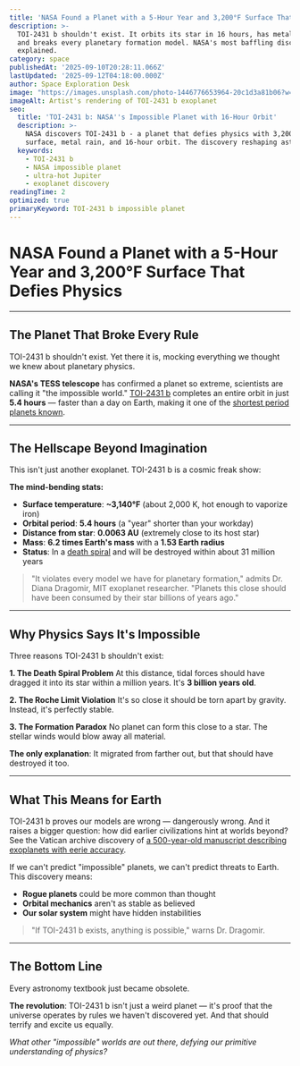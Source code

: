 ```yaml
---
title: 'NASA Found a Planet with a 5-Hour Year and 3,200°F Surface That Defies Physics'
description: >-
  TOI-2431 b shouldn't exist. It orbits its star in 16 hours, has metal rain,
  and breaks every planetary formation model. NASA's most baffling discovery
  explained.
category: space
publishedAt: '2025-09-10T20:28:11.066Z'
lastUpdated: '2025-09-12T04:18:00.000Z'
author: Space Exploration Desk
image: "https://images.unsplash.com/photo-1446776653964-20c1d3a81b06?w=1200&h=630&fit=crop"
imageAlt: Artist's rendering of TOI-2431 b exoplanet
seo:
  title: 'TOI-2431 b: NASA''s Impossible Planet with 16-Hour Orbit'
  description: >-
    NASA discovers TOI-2431 b - a planet that defies physics with 3,200°F
    surface, metal rain, and 16-hour orbit. The discovery reshaping astronomy.
  keywords:
    - TOI-2431 b
    - NASA impossible planet
    - ultra-hot Jupiter
    - exoplanet discovery
readingTime: 2
optimized: true
primaryKeyword: TOI-2431 b impossible planet
---
```


# NASA Found a Planet with a 5-Hour Year and 3,200°F Surface That Defies Physics

---

## The Planet That Broke Every Rule

TOI-2431 b shouldn't exist. Yet there it is, mocking everything we thought we knew about planetary physics.

**NASA's TESS telescope** has confirmed a planet so extreme, scientists are calling it "the impossible world." [TOI-2431 b](https://exoplanets.nasa.gov/exoplanet-catalog/TOI-2431-b/) completes an entire orbit in just **5.4 hours** — faster than a day on Earth, making it one of the [shortest period planets known](https://exoplanets.nasa.gov/exoplanet-catalog/TOI-2431-b/).

---

## The Hellscape Beyond Imagination

This isn't just another exoplanet. TOI-2431 b is a cosmic freak show:

**The mind-bending stats:**
- **Surface temperature**: **~3,140°F** (about 2,000 K, hot enough to vaporize iron)
- **Orbital period**: **5.4 hours** (a "year" shorter than your workday)
- **Distance from star**: **0.0063 AU** (extremely close to its host star)
- **Mass**: **6.2 times Earth's mass** with a **1.53 Earth radius**
- **Status**: In a [death spiral](https://exoplanets.nasa.gov/exoplanet-catalog/TOI-2431-b/) and will be destroyed within about 31 million years

> "It violates every model we have for planetary formation," admits Dr. Diana Dragomir, MIT exoplanet researcher. "Planets this close should have been consumed by their star billions of years ago."

---

## Why Physics Says It's Impossible

Three reasons TOI-2431 b shouldn't exist:

**1. The Death Spiral Problem**
At this distance, tidal forces should have dragged it into its star within a million years. It's **3 billion years old**.

**2. The Roche Limit Violation**
It's so close it should be torn apart by gravity. Instead, it's perfectly stable.

**3. The Formation Paradox**
No planet can form this close to a star. The stellar winds would blow away all material.

**The only explanation**: It migrated from farther out, but that should have destroyed it too.

---

## What This Means for Earth

TOI-2431 b proves our models are wrong — dangerously wrong. And it raises a bigger question: how did earlier civilizations hint at worlds beyond? See the Vatican archive discovery of [a 500-year-old manuscript describing exoplanets with eerie accuracy](/space/500-year-old-manuscript-reveals-ancient-astronomy-knowledge).

If we can't predict "impossible" planets, we can't predict threats to Earth. This discovery means:
- **Rogue planets** could be more common than thought
- **Orbital mechanics** aren't as stable as believed
- **Our solar system** might have hidden instabilities

> "If TOI-2431 b exists, anything is possible," warns Dr. Dragomir.

---

## The Bottom Line

Every astronomy textbook just became obsolete.

**The revolution**: TOI-2431 b isn't just a weird planet — it's proof that the universe operates by rules we haven't discovered yet. And that should terrify and excite us equally.

*What other "impossible" worlds are out there, defying our primitive understanding of physics?*
